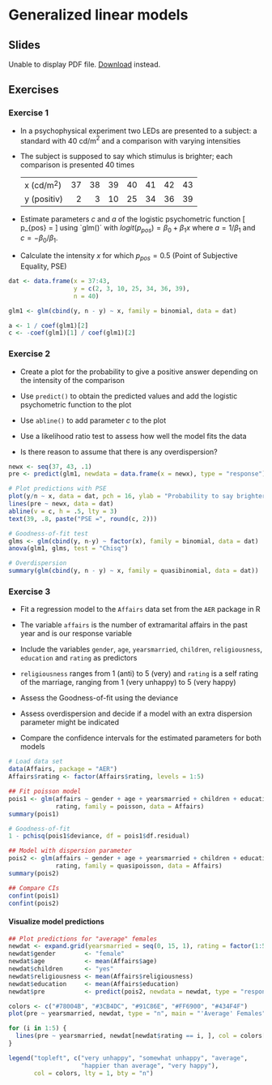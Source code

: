 # Generalized linear models

## Slides

```{=html}
<object data="slides/03_glm/03_glm.pdf" type="application/pdf" width="100%" height="500px">
  <p>
    Unable to display PDF file. <a href="slides/03_glm/03_glm.pdf">Download</a> instead.
  </p>
</object>
```

## Exercises

### Exercise 1 {-}

* In a psychophysical experiment two LEDs are presented to a subject: a standard
  with 40 cd/m$^2$ and a comparison with varying intensities

* The subject is supposed to say which stimulus is brighter; each comparison is
  presented 40 times

  |               |    |    |    |    |    |    |    |
  |---------------|---:|---:|---:|---:|---:|---:|---:|
  | x (cd/m$^2$)  | 37 | 38 | 39 | 40 | 41 | 42 | 43 |
  | y (positiv)   |  2 |  3 | 10 | 25 | 34 | 36 | 39 |


* Estimate parameters $c$ and $a$ of the logistic psychometric function
  \[
    p_{pos} = \frac{1}{1 +
      \exp(-\frac{\displaystyle x - c}{\displaystyle a})}
  \]
  using `glm()´ with $logit(p_{pos}) = \beta_0 + \beta_1x$ where $a = 1/\beta_1$
  and $c = -\beta_0/\beta_1$.

* Calculate the intensity $x$ for which $p_{pos} = 0.5$ (Point of Subjective
  Equality, PSE)


```r
dat <- data.frame(x = 37:43,
                  y = c(2, 3, 10, 25, 34, 36, 39),
                  n = 40)

glm1 <- glm(cbind(y, n - y) ~ x, family = binomial, data = dat)

a <- 1 / coef(glm1)[2]
c <- -coef(glm1)[1] / coef(glm1)[2]
```

### Exercise 2 {-}

* Create a plot for the probability to give a positive answer depending on the
  intensity of the comparison

* Use `predict()` to obtain the predicted values and add the logistic
  psychometric function to the plot

* Use `abline()` to add parameter $c$ to the plot

* Use a likelihood ratio test to assess how well the model fits the data

* Is there reason to assume that there is any overdispersion?

```r
newx <- seq(37, 43, .1)
pre <- predict(glm1, newdata = data.frame(x = newx), type = "response")

# Plot predictions with PSE
plot(y/n ~ x, data = dat, pch = 16, ylab = "Probability to say brighter")
lines(pre ~ newx, data = dat)
abline(v = c, h = .5, lty = 3)
text(39, .8, paste("PSE =", round(c, 2)))

# Goodness-of-fit test
glms <- glm(cbind(y, n-y) ~ factor(x), family = binomial, data = dat)
anova(glm1, glms, test = "Chisq")

# Overdispersion
summary(glm(cbind(y, n - y) ~ x, family = quasibinomial, data = dat))
```

### Exercise 3 {-}

* Fit a regression model to the `Affairs` data set from the `AER` package in R

* The variable `affairs` is the number of extramarital affairs in the past year
  and is our response variable

* Include the variables `gender`, `age`, `yearsmarried`, `children`,
  `religiousness`, `education` and `rating` as predictors

* `religiousness` ranges from 1 (anti) to 5 (very) and `rating` is a self rating
  of the marriage, ranging from 1 (very unhappy) to 5 (very happy)

* Assess the Goodness-of-fit using the deviance

* Assess overdispersion and decide if a model with an extra dispersion parameter
  might be indicated

* Compare the confidence intervals for the estimated parameters for both models

```r
# Load data set
data(Affairs, package = "AER")
Affairs$rating <- factor(Affairs$rating, levels = 1:5)

## Fit poisson model
pois1 <- glm(affairs ~ gender + age + yearsmarried + children + education +
             rating, family = poisson, data = Affairs)
summary(pois1)

# Goodness-of-fit
1 - pchisq(pois1$deviance, df = pois1$df.residual)

## Model with dispersion parameter
pois2 <- glm(affairs ~ gender + age + yearsmarried + children + education +
             rating, family = quasipoisson, data = Affairs)
summary(pois2)

## Compare CIs
confint(pois1)
confint(pois2)
```

#### Visualize model predictions {-}

```r
## Plot predictions for "average" females
newdat <- expand.grid(yearsmarried = seq(0, 15, 1), rating = factor(1:5))
newdat$gender        <- "female"
newdat$age           <- mean(Affairs$age)
newdat$children      <- "yes"
newdat$religiousness <- mean(Affairs$religiousness)
newdat$education     <- mean(Affairs$education)
newdat$pre           <- predict(pois2, newdata = newdat, type = "response")

colors <- c("#78004B", "#3CB4DC", "#91C86E", "#FF6900", "#434F4F")
plot(pre ~ yearsmarried, newdat, type = "n", main = "'Average' Females")

for (i in 1:5) {
  lines(pre ~ yearsmarried, newdat[newdat$rating == i, ], col = colors[i])
}

legend("topleft", c("very unhappy", "somewhat unhappy", "average",
                    "happier than average", "very happy"),
       col = colors, lty = 1, bty = "n")
```

